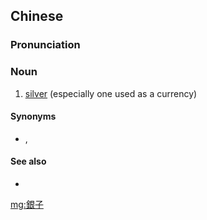 {{also|银子}}
==Chinese==
{{zh-forms|s=银子}}

===Pronunciation===
{{zh-pron
|m=yínzi
|c=ngan4 zi2
|cat=n
}}

===Noun===
{{zh-noun}}

# [[silver]] (especially one used as a currency)

====Synonyms====
* {{zh-l|銀兩}}, {{zh-l|白銀}}

====See also====
* {{zh-l|金子}}

[[mg:銀子]]